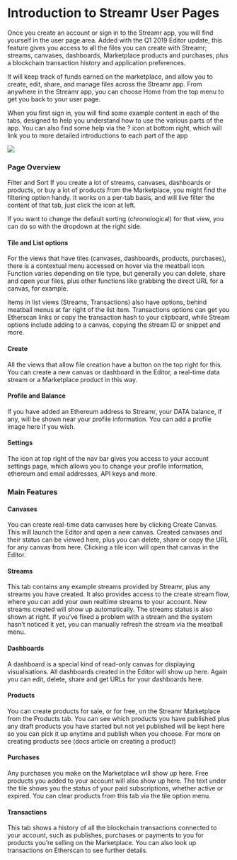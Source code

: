 


<ScrollableAnchor id="introduction-user-pages"><div>

# Introduction to Streamr User Pages

Once you create an account or sign in to the Streamr app, you will find yourself in the user page area. Added with the Q1 2019 Editor update, this feature gives you access to all the files you can create with Streamr; streams, canvases, dashboards, Marketplace products and purchases, plus a blockchain transaction history and application preferences. 

It will keep track of funds earned on the marketplace, and allow you to create, edit, share, and manage files across the Streamr app. From anywhere in the Streamr app, you can choose Home from the top menu to get you back to your user page.

When you first sign in, you will find some example content in each of the tabs, designed to help you understand how to use the various parts of the app. You can also find some help via the ? icon at bottom right, which will link you to more detailed introductions to each part of the app

<img src={DocsIntroImg} />

</div></ScrollableAnchor>
<ScrollableAnchor id="page-overview"><div>

### Page Overview

Filter and Sort
If you create a lot of streams, canvases, dashboards or products, or buy a lot of products from the Marketplace, you might find the filtering option handy. It works on a per-tab basis, and will live filter the content of that tab, just click the icon at left. 

If you want to change the default sorting (chronological) for that view, you can do so with the dropdown at the right side.

#### Tile and List options

For the views that have tiles (canvases, dashboards, products, purchases), there is a contextual menu accessed on hover via the meatball icon. Function varies depending on tile type, but generally you can delete, share and open your files, plus other functions like grabbing the direct URL for a canvas, for example.

Items in list views (Streams, Transactions) also have options, behind meatball menus at far right of the list item. Transactions options can get you Etherscan links or copy the transaction hash to your clipboard, while Stream options include adding to a canvas, copying the stream ID or snippet and more.

#### Create

All the views that allow file creation have a button on the top right for this. You can create a new canvas or dashboard in the Editor,  a real-time data stream or a Marketplace product in this way. 

#### Profile and Balance

If you have added an Ethereum address to Streamr, your DATA balance, if any, will be shown near your profile information. You can add a profile image here if you wish.

#### Settings

The icon at top right of the nav bar gives you access to your account settings page, which allows you to change your profile information, ethereum and email addresses, API keys and more.

</div></ScrollableAnchor>
<ScrollableAnchor id="main-features"><div>

### Main Features

<div className={styles.playerWrapper}>
    <ReactPlayer
        controls
        className={styles.reactPlayer}
        url="https://vimeo.com/303414859"
        width="100%"
        height="100%"
    />
</div>

#### Canvases
You can create real-time data canvases here by clicking Create Canvas. This will launch the Editor and open a new canvas. Created canvases and their status can be viewed here, plus you can delete, share or copy the URL for any canvas from here. Clicking a tile icon will open that canvas in the Editor.

#### Streams
This tab contains any example streams provided by Streamr, plus any streams you have created. It also provides access to the create stream flow, where you can add your own realtime streams to your account. New streams created will show up automatically. The streams status is also shown at right. If you’ve fixed a problem with a stream and the system hasn’t noticed it yet, you can manually refresh the stream via the meatball menu.

#### Dashboards
A dashboard is a special kind of read-only canvas for displaying visualisations. All dashboards created in the Editor will show up here. Again you can edit, delete, share and get URLs for your dashboards here.

#### Products
You can create products for sale, or for free, on the Streamr Marketplace from the Products tab. You can see which products you have published plus any draft products you have started but not yet published will be kept here so you can pick it up anytime and publish when you choose.
For more on creating products see (docs article on creating a product)

#### Purchases
Any purchases you make on the Marketplace will show up here. Free products you added to your account will also show up here. The text under the tile shows you the status of your paid subscriptions, whether active or expired. You can clear products from this tab via the tile option menu.

#### Transactions
This tab shows a history of all the blockchain transactions connected to your account, such as publishes, purchases or payments to you for products you’re selling on the Marketplace. You can also look up transactions on Etherscan to see further details.

</div></ScrollableAnchor>

